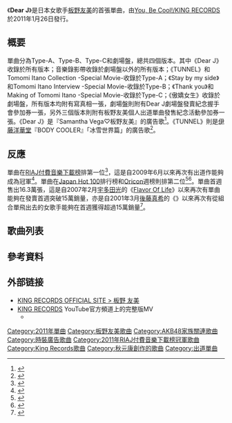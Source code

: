 {{Infobox Single
| Name           = 《Dear J》
| Artist         = [[板野友美|板野友美]]
| Album          =[[S×W×A×G|S×W×A×G]]
| Cover         =Dear J.jpg
| B-side         = 《TUNNEL》<br/>《Stay by my side》<br/>《Thank you》<br/>《傲嬌女生》（{{lang|ja|ツンデレ!}}）
| Released       = 2011年1月26日
| Format         = [[單曲|單曲]]
| Recorded       = 2010年
| Genre          = [[J-POP|J-POP]]
| Length         = 16分46秒（Type-A）<br>17分38秒（Type-B）<br>16分47秒（Type-C）
| Label          = [[King_Records|You, Be Cool!/KING RECORDS]]
| Writer         = [[秋元康|秋元康]]（作詞）<br/>{{Link-ja|Keyz|Keyz}}<br/>{{Link-ja|Carlos K.|Carlos K.}}<br/>{{Link-ja|鈴木大輔 (作曲家)|鈴木大輔 (ミュージシャン)|鈴木大輔}}<br/>江上浩太郎<br/>SHOU<br/>{{link-ja|井上義正|井上ヨシマサ}}
| Producer       = 秋元康
| Certification  = * 金（唱片、手機全曲付費下載，[[日本唱片協会|日本唱片協会]]）
| Chart position = * 週榜第2位（[[Oricon公信榜|Oricon]]）
* 月榜第2位（Oricon）
| Last single    = -
| This single    = 《'''Dear J'''》<br />（2011年）
| Next single    = 《[[突然間|突然間]]》<br/>（2011年）<br/><br/>【網上下載限定】<br/>《[[wanna_be_now|wanna be now]]》<br/>（2011年）
| Misc           =
}}

《'''Dear J'''》是日本女歌手[[板野友美|板野友美]]的首張單曲，由[[King_Records|You, Be Cool!/KING RECORDS]]於2011年1月26日發行。

==概要==
單曲分為Type-A、Type-B、Type-C和劇場盤，總共四個版本。其中《Dear J》收錄於所有版本；音樂錄影帶收錄於劇場盤以外的所有版本；《TUNNEL》和Tomomi Itano Collection -Special Movie-收錄於Type-A；《Stay by my side》和Tomomi Itano Interview -Special Movie-收錄於Type-B；《Thank you》和Making of Tomomi Itano -Special Movie-收錄於Type-C；《傲嬌女生》收錄於劇場盤，所有版本均附有寫真相一張，劇場盤則附有Dear J劇場盤發賣紀念握手會參加券一張，另外三個版本則附有板野友美個人出道單曲發售紀念活動參加券一張。《Dear J》是{{Link-ja|Samantha Thavasa|サマンサタバサ}}『Samantha Vega♡板野友美』的廣告歌<ref>{{cite web |language=ja |url=http://www.samantha.co.jp/special/2011/itano_tomomi/index.html |script-title=ja:Samantha Thavasa 板野友美 |publisher=Samantha Thavasa |date=2011-01-26 |accessdate=2011-07-15 |archive-url=https://web.archive.org/web/20110904010538/http://www.samantha.co.jp/special/2011/itano_tomomi/index.html |archive-date=2011-09-04 |dead-url=yes }}</ref>。《TUNNEL》則是[[伊藤洋華堂|伊藤洋華堂]]『BODY COOLER』「冰雪世界篇」的廣告歌<ref>{{cite web |language=ja |url=http://www.itoyokado.co.jp/special/cm_gallery/index.html#bodycooler_30 |script-title=ja:ボディクーラーレディス篇 |publisher=イトーヨーカドー |date=2011-01-26 |accessdate=2011-07-15 |archive-date=2011-08-20 |archive-url=https://web.archive.org/web/20110820180511/http://www.itoyokado.co.jp/special/cm_gallery/index.html#bodycooler_30 |dead-url=no }}</ref>。

==反應==
單曲在[[RIAJ付費音樂下載榜|RIAJ付費音樂下載榜]]排第一位<ref>{{cite web|language=ja|url=http://www.riaj.or.jp/data/others/weekly_chart/2011f.html|script-title=ja:レコード協会調べ2011年01月19日～2011年01月25日 ＜略称：レコ協チャート（「着うたフル(R)」）＞|publisher=RIAJ|date=2011-01-27|accessdate=2011-07-15|archive-date=2011-07-08|archive-url=https://web.archive.org/web/20110708011338/http://www.riaj.or.jp/data/others/weekly_chart/2011f.html|dead-url=no}}</ref>，這是自2009年6月以來再次有出道作能夠成為冠軍<ref>{{cite web|language=ja|url=http://www.barks.jp/news/?id=1000067295|script-title=ja:板野友美、ソロデビュー曲が異例のランキング3冠|publisher=BARKS|date=2011-01-27|accessdate=2011-07-15|archive-date=2011-01-29|archive-url=https://web.archive.org/web/20110129000659/http://www.barks.jp/news/?id=1000067295|dead-url=no}}</ref>。單曲在[[Japan_Hot_100|Japan Hot 100]]排行榜和[[Oricon公信榜|Oricon]]週榜則排第二位<ref>{{cite web|language=ja|url=http://www.anapnet.com/holik/ent/chart_j/1138|script-title=ja:ビルボード ジャパンチャート|publisher=anapnet|date=2011-02-07|accessdate=2011-07-15|archive-date=2014-10-14|archive-url=https://web.archive.org/web/20141014140123/http://www.anapnet.com/holik/ent/chart_j/1138|dead-url=no}}</ref><ref>{{cite web |language=ja |url=http://www.oricon.co.jp/search/result.php?kbn=js&types=rnk&year=2011&month=2&week=1&submit4.x=35&submit4.y=15 |script-title=ja:2011年02月第1週の邦楽シングルランキング情報 |publisher=[[Oricon|Oricon]] |date=2011-02-07 |accessdate=2011-07-15 |archive-date=2014-10-25 |archive-url=https://web.archive.org/web/20141025100746/http://www.oricon.co.jp/search/result.php?kbn=js&types=rnk&year=2011&month=2&week=1&submit4.x=35&submit4.y=15 |dead-url=no }}</ref>。單曲首週售出16.3萬張，這是自2007年2月[[宇多田光|宇多田光]]的《[[Flavor_Of_Life|Flavor Of Life]]》以來再次有單曲能夠在發賣首週突破15萬銷量，亦是自2001年3月[[後藤真希|後藤真希]]的《{{Link-ja|愛的笨蛋|愛のバカやろう}}》以來再次有從組合單飛出去的女歌手能夠在首週獲得超過15萬銷量<ref>{{cite web |language=ja |url=http://www.oricon.co.jp/news/rankmusic/84381/full/ |script-title=ja:板野友美ソロデビュー作、女性ソロで宇多田以来4年ぶり初週15万枚突破！ |publisher=[[Oricon|Oricon]] |date=2011-02-01 |accessdate=2011-07-15 |archive-date=2011-07-05 |archive-url=https://web.archive.org/web/20110705211252/http://www.oricon.co.jp/news/rankmusic/84381/full/ |dead-url=no }}</ref>。

==歌曲列表==
{{tracklist
| headline        =Type-A
| extra_column    = 編曲
| total_length    =
| title1          = Dear J
| writer1         = [[秋元康|秋元康]]和{{Link-ja|Keyz|Keyz}}和{{Link-ja|Carlos K.|Carlos K.}}
| extra1          =corin
| length1         = 3:40
| title2          = TUNNEL
| writer2         =秋元康和{{Link-ja|鈴木大輔 (作曲家)|鈴木大輔 (ミュージシャン)|鈴木大輔}}
| extra2          = 鈴木大輔
| length2         =4:42
| title3          = Dear J（純音樂）
| writer3         = 秋元康和Keyz和Carlos K.
| extra3          =corin
| length3         = 3:40
| title4          = TUNNEL（純音樂）
| writer4         = 秋元康和鈴木大輔
| extra4          = 鈴木大輔
| length4         =  4:42
}}

{{tracklist
| headline        =Type-B
| extra_column    = 編曲
| total_length    =
| title1          = Dear J
| writer1         = 秋元康和Keyz和Carlos K.
| extra1          =corin
| length1         = 3:40
| title2          = Stay by my side
| writer2         =秋元康和江上浩太郎
| extra2          = 江上浩太郎
| length2         =5:10
| title3          = Dear J（純音樂）
| writer3         = 秋元康和Keyz和Carlos K.
| extra3          =corin
| length3         = 3:40
| title4          = Stay by my side（純音樂）
| writer4         = 秋元康和江上浩太郎
| extra4          = 江上浩太郎
| length4         =  5:10
}}

{{tracklist
| headline        =Type-C
| extra_column    = 編曲
| total_length    =
| title1          = Dear J
| writer1         = 秋元康和Keyz和Carlos K.
| extra1          =corin
| length1         = 3:40
| title2          = Thank you
| writer2         =秋元康和SHOU
| extra2          = SHOU
| length2         =4:44
| title3          = Dear J（純音樂）
| writer3         = 秋元康和Keyz和Carlos K.
| extra3          =corin
| length3         = 3:40
| title4          = Thank you（純音樂）
| writer4         = 秋元康和SHOU
| extra4          = SHOU
| length4         = 4:44
}}

{{tracklist
| headline        =劇場盤
| extra_column    = 編曲
| total_length    =
| title1          = Dear J
| writer1         = 秋元康和Keyz和Carlos K.
| extra1          =corin
| length1         = 3:40
| title2          = [[TeamA_5th_Stage「恋愛禁止条例」|傲嬌女生]]
| writer2         =秋元康和{{link-ja|井上義正|井上ヨシマサ}}
| extra2          = 井上義正
| length2         =
| title3          = Dear J（純音樂）
| writer3         = 秋元康和Keyz和Carlos K.
| extra3          =corin
| length3         = 3:40
| title4          = 傲嬌女生（純音樂）
| writer4         =秋元康和井上義正
| extra4          = 井上義正
| length4         =
}}

==參考資料==
{{reflist}}

== 外部链接 ==
* [http://www.kingrecords.co.jp/cs/artist/artist.aspx?artist=40533 KING RECORDS OFFICIAL SITE > 板野 友美]{{Wayback|url=http://www.kingrecords.co.jp/cs/artist/artist.aspx?artist=40533 |date=20130509170500 }}
* [[國王唱片|KING RECORDS]] YouTube官方頻道上的完整版MV
**{{YouTube|WuVNanzKk9k|《Dear J》}}

{{板野友美}}
{{AKB48歌曲}}
{{RIAJ付費音樂下載榜冠軍 (2011年)|2011年1月25日}}

{{DEFAULTSORT:Dear J}}
[[Category:2011年單曲|Category:2011年單曲]]
[[Category:板野友美歌曲|Category:板野友美歌曲]]
[[Category:AKB48家族關連歌曲|Category:AKB48家族關連歌曲]]
[[Category:時裝廣告歌曲|Category:時裝廣告歌曲]]
[[Category:2011年RIAJ付費音樂下載榜冠軍歌曲|Category:2011年RIAJ付費音樂下載榜冠軍歌曲]]
[[Category:King_Records歌曲|Category:King Records歌曲]]
[[Category:秋元康創作的歌曲|Category:秋元康創作的歌曲]]
[[Category:出道單曲|Category:出道單曲]]